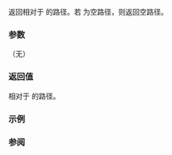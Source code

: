 {{cpp/experimental/fs/path/title|relative_path}}
{{cpp/experimental/fs/path/navbar}}
{{dcl begin}}
{{dcl|since=fs_ts|1=
path relative_path() const;
}}
{{dcl end}}

返回相对于 {{rlp|root path|根路径}} 的路径。若 {{c|*this}} 为空路径，则返回空路径。

===参数===
（无）

===返回值===
相对于 {{rlp|root path|根路径}} 的路径。

{{cpp/impldef exception}}

===示例===
{{example
|code=
#include &lt;experimental/filesystem&gt;
#include &lt;iostream&gt;
namespace fs = std::experimental::filesystem;

int main()
{
    fs::path p = fs::current_path();
    
    std::cout &lt;&lt; "当前路径 " &lt;&lt; p &lt;&lt; " 分解为：\n"
              &lt;&lt; "根路径 " &lt;&lt; p.root_path() &lt;&lt; '\n'
              &lt;&lt; "相对路径 " &lt;&lt; p.relative_path() &lt;&lt; '\n';
}
|p=true
|output=
当前路径 "C:\Users\abcdef\Local Settings\temp" 分解为：
根路径 "C:\"
相对路径 "Users\abcdef\Local Settings\temp"
}}

===参阅===
{{dsc begin}}
{{dsc inc|cpp/experimental/fs/path/dsc root_name}}
{{dsc inc|cpp/experimental/fs/path/dsc root_directory}}
{{dsc inc|cpp/experimental/fs/path/dsc root_path}}
{{dsc end}}